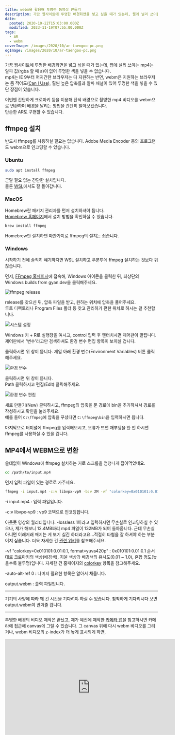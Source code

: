 ```yaml
---
title: webm을 활용해 투명한 동영상 만들기
description: 가끔 웹사이트에 투명한 배경화면을 넣고 싶을 때가 있는데, 웹에 널리 쓰이는 mp4는 알파 값(rgba 할 때 a)이 없어 투명한 색을 넣을 수 없습니다.mp4는 IE 9부터 어지간한 브라우저는 다 지원하는 반면, webm은 지원하는 브라우저는 좀 적어도(Can I Use), 훨씬 높은 압축률과 알파 채널이 있어 투명한 색을 넣을 수 있단 장점이 있습니다. 이번엔 간단하게 크로마키 등을 이용해
date:
  posted: 2020-10-22T15:03:00.000Z
  modified: 2023-11-19T07:55:00.000Z
tags:
  - AR
  - webm
coverImage: /images/2020/10/ar-taengoo-pc.png
ogImage: /images/2020/10/ar-taengoo-pc.png
---
```


가끔 웹사이트에 투명한 배경화면을 넣고 싶을 때가 있는데, 웹에 널리 쓰이는 mp4는 알파 값(rgba 할 때 a)이 없어 투명한 색을 넣을 수 없습니다.  
mp4는 IE 9부터 어지간한 브라우저는 다 지원하는 반면, webm은 지원하는 브라우저는 좀 적어도([Can I Use](https://caniuse.com/webm)), 훨씬 높은 압축률과 알파 채널이 있어 투명한 색을 넣을 수 있단 장점이 있습니다.

이번엔 간단하게 크로마키 등을 이용해 단색 배경으로 촬영한 mp4 비디오를 webm으로 변환하며 배경을 날리는 방법을 간단히 알아보겠습니다.  
단순한 AR도 구현할 수 있습니다.

## ffmpeg 설치

반드시 ffmpeg를 사용하실 필요는 없습니다. Adobe Media Encoder 등의 프로그램도 webm으로 인코딩할 수 있습니다.

### Ubuntu

```bash
sudo apt install ffmpeg
```

군말 필요 없는 간단한 설치입니다.  
물론 [WSL](https://marshallku.com/web/tips/%ec%9c%88%eb%8f%84%ec%9a%b0%ec%97%90-%ec%9a%b0%eb%b6%84%ed%88%ac-%ec%84%a4%ec%b9%98%ed%95%98%ea%b8%b0)에서도 잘 돌아갑니다.

### MacOS

Homebrew란 패키지 관리자를 먼저 설치하셔야 됩니다.  
[Homebrew 홈페이지](https://brew.sh/)에서 설치 방법을 확인하실 수 있습니다.

```bash
brew install ffmpeg
```

Homebrew만 설치하면 마찬가지로 ffmpeg의 설치는 쉽습니다.

### Windows

시작하기 전에 솔직히 얘기하자면 WSL 설치하고 우분투에 ffmpeg 설치하는 것보다 귀찮습니다.

먼저, [FFmpeg 홈페이지](https://www.ffmpeg.org/download.html)에 접속해, Windows 아이콘을 클릭한 뒤, 최상단의 Windows builds from gyan.dev을 클릭해주세요.

![ffmpeg release](/images/2020/10/ffmpeg-release.png)

release를 찾으신 뒤, 압축 파일을 받고, 원하는 위치에 압축을 풀어주세요.  
루트 디렉토리나 Program Files 폴더 등 찾고 관리하기 편한 위치로 하시는 걸 추천합니다.

![시스템 설정](/images/2020/10/시스템-설정.png)

Windows 키 + R로 실행창을 여시고, control 입력 후 엔터치시면 제어판이 열립니다. 제어판에서 '변수'라고만 검색하셔도 환경 변수 편집 항목이 보이실 겁니다.

클릭하시면 위 창이 뜹니다. 제일 아래 환경 변수(Environment Variables) 버튼 클릭해주세요.

![환경 변수](/images/2020/10/환경_변수.png)

클릭하시면 위 창이 뜹니다.  
Path 클릭하시고 편집(Edit) 클릭해주세요.

![환경 변수 편집](/images/2020/10/환경-변수-편집.png)

새로 만들기(New) 클릭하시고, ffmpeg의 압축을 푼 경로에 bin을 추가하셔서 경로를 작성하시고 확인을 눌러주세요.  
예를 들어 `C:\ffmpeg`에 압축을 푸셨다면 `C:\ffmpeg\bin`을 입력하시면 됩니다.

마지막으로 터미널에 ffmpeg를 입력해보시고, 오류가 뜨면 재부팅을 한 번 하시면 ffmpeg를 사용하실 수 있을 겁니다.

## MP4에서 WEBM으로 변환

쓸데없이 Windows에 ffmpeg 설치하는 거로 스크롤을 엄청나게 잡아먹었네요.

```bash
cd /path/to/input.mp4
```

먼저 입력 파일이 있는 경로로 가주세요.

```bash
ffmpeg -i input.mp4 -c:v libvpx-vp9 -b:v 2M -vf "colorkey=0x010101:0.01:0.1,format=yuva420p" -auto-alt-ref 0 output.webm
```

\-i input.mp4 : 입력 파일입니다.

\-c:v libvpx-vp9 : vp9 코덱으로 인코딩합니다.

아웃풋 영상의 퀄리티입니다. -lossless 1이라고 입력하시면 무손실로 인코딩하실 수 있으나, 제가 해보니 12.4MB짜리 mp4 파일이 132MB가 되어 돌아옵니다. 근데 무손실 아니면 이래저래 깨지는 게 보기 싫긴 하더라고요…적절히 타협을 잘 하셔야 하는 부분이지 싶습니다. 더욱 자세한 건 [관련 위키](https://trac.ffmpeg.org/wiki/Encode/VP9)를 참조해주세요.

\-vf "colorkey=0x010101:0.01:0.1, format=yuva420p" : 0x010101:0.01:0.1 순서대로 크로마키의 색상(배경색), 지울 색상과 배경색의 유사도(0.01 \~ 1.0), 혼합 정도(높을수록 불투명)입니다. 자세한 건 홈페이지의 [colorkey](https://ffmpeg.org/ffmpeg-filters.html#colorkey) 항목을 참고해주세요.

\-auto-alt-ref 0 : 나머지 필요한 항목은 알아서 채웁니다.

output.webm : 출력 파일입니다.

---

기기의 사양에 따라 꽤 긴 시간을 기다려야 하실 수 있습니다. 침착하게 기다리시다 보면 output.webm이 반겨줄 겁니다.

---

투명한 배경의 비디오 제작은 끝났고, 제가 예전에 제작한 [카메라 앱](https://marshallku.com/work/web-application/twice-%ec%9b%b9-%ec%b9%b4%eb%a9%94%eb%9d%bc)을 참고하시면 카메라에 접근해 canvas에 그릴 수 있습니다. 그 canvas 위에 다시 webm 비디오를 그리거나, webm 비디오의 z-index가 더 높게 표시되게 하면,

<iframe loading="lazy" width="560" height="315" src="https://www.youtube.com/embed/B-vTlA0SzlE" frameborder="0" allow="accelerometer; autoplay; clipboard-write; encrypted-media; gyroscope; picture-in-picture" allowfullscreen="" />

이런 간단한 AR도 구현할 수 있습니다. ([원본 비타500 비디오](https://www.youtube.com/watch?v=umLGB8Ot9Gw))

저도 배경 투명인 webm 만드는 게 어려웠지, AR 구현은 크게 어렵지 않았기에 그냥 코드는 건너뛰겠습니다. 카메라 앱에서 카메라 canvas에 옮기는 것만 복사해다 webm 비디오만 얹으셔도 쉽게 됩니다.

![AR 탱구](/images/2020/10/ar-taengoo.jpg)

웹캠 화질도 별로고, 카메라도 위 방식으로 하면 화질을 100% 뽑아내질 못해서 그냥 사진 찍어다 위에 webm 얹어서 비디오를 촬영했는데, 휴대폰으로 그냥 보면 이런 느낌입니다.

---

본문과 크게 관련 없지만, 만들면서 크로마키의 배경이 초록이나 파랑인 이유를 절실히 깨달았습니다.  
상술한 유사도를 0.1로 올리니, 외곽선은 없지만, 티랑 머리카락이 많이 날아가고, 0.01로 줄이니 티랑 머리카락은 많이 안 날아가지만, 외곽선이 생겨버리네요.  
다 좋은데 하필 배경을 #010101로 바꿔서 올리는 바람에…